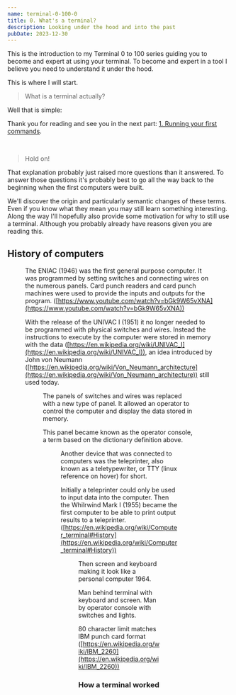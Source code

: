 ```yaml
---
name: terminal-0-100-0
title: 0. What's a terminal?
description: Looking under the hood and into the past
pubDate: 2023-12-30
---
```


This is the introduction to my Terminal 0 to 100 series guiding you to become and expert at using your terminal. To become and expert in a tool I believe you need to understand it under the hood.

This is where I will start.

> What is a terminal actually?

Well that is simple:

<Definition
    word="Terminal"
    type="modern"
    description="A terminal (or terminal emulator to be specific) is a graphical user interface application that provides users a command line interface to interact with the shell, similar to a console."
/>

Thank you for reading and see you in the next part: [1. Running your first commands](.).

<br/>

> Hold on!

That explanation probably just raised more questions than it answered. To answer those questions it's probably best to go all the way back to the beginning  when the first computers were built.

We'll discover the origin and particularly semantic changes of these terms. Even if you know what they mean you may still learn something interesting. Along the way I'll hopefully also provide some motivation for why to still use a terminal. Although you probably already have reasons given you are reading this.

## History of computers

<Figure
    src="https://penntoday.upenn.edu/sites/default/files/2021-02/SS7732016_7732016_12329974.jpg"
    caption="Jean Bartik and Frances Spence operating the ENIAC's main control panel"
/>

The ENIAC (1946) was the first general purpose computer. It was programmed by setting switches and connecting wires on the numerous panels. Card punch readers and card punch machines were used to provide the inputs and outputs for the program. ([https://www.youtube.com/watch?v=bGk9W65vXNA](https://www.youtube.com/watch?v=bGk9W65vXNA))

With the release of the UNIVAC I (1951) it no longer needed to be programmed with physical switches and wires. Instead the instructions to execute by the computer were stored in memory with the data ([https://en.wikipedia.org/wiki/UNIVAC_I](https://en.wikipedia.org/wiki/UNIVAC_I)), an idea introduced by John von Neumann ([https://en.wikipedia.org/wiki/Von_Neumann_architecture](https://en.wikipedia.org/wiki/Von_Neumann_architecture)) still used today.

<Figure
    src="https://upload.wikimedia.org/wikipedia/commons/5/55/Museum_of_Science%2C_Boston%2C_MA_-_IMG_3163.JPG"
    caption="UNIVAC I control station, in Museum of Science, Boston"
/>

The panels of switches and wires was replaced with a new type of panel. It allowed an operator to control the computer and display the data stored in memory.

<Definition
    word="Console"
    type="dictionary"
    description="(noun) a panel or unit accommodating a set of controls for electronic or mechanical equipment"
/>

This panel became known as the operator console, a term based on the dictionary definition above.

<Definition
    word="Console"
    type="historic"
    typeNumber="1"
    description="instrument panel containing the controls for a computer"
/>

<Figure
    src="https://ub.fnwi.uva.nl/computermuseum/pictures/flexowriter.gif"
    caption="Friden Flexowriter, model SFD, in UvA Computer Museum"
/>

Another device that was connected to computers was the teleprinter, also known as a teletypewriter, or TTY (linux reference on hover) for short.

Initially a teleprinter could only be used to input data into the computer. Then the Whilrwind Mark I (1955) became the first computer to be able to print output results to a teleprinter.
([https://en.wikipedia.org/wiki/Computer_terminal#History](https://en.wikipedia.org/wiki/Computer_terminal#History))

<Definition
    word="Terminal"
    type="historic"
    description="Device that can be used for entering data into, and transcribing data from, a computer"
/>

<Definition
    word="Terminal"
    type="dictionary"
    description="(adj) forming or situated at the end of something"
/>

<Figure
    src="https://dms-cf-05.dimu.org/image/022uLXdVQziG?filename=NTM TELE IBM 2012 59021.jpg"
    caption="IBM 2260 terminal in front of an IBM 360/40"
/>

Then screen and keyboard making it look like a personal computer 1964.

Man behind terminal with keyboard and screen.
Man by operator console with switches and lights.

80 character limit matches IBM punch card format ([https://en.wikipedia.org/wiki/IBM_2260](https://en.wikipedia.org/wiki/IBM_2260))

### How a terminal worked
